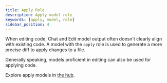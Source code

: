 ```yaml
---
title: Apply Role
description: Apply model role
keywords: [apply, model, role]
sidebar_position: 4
---
```



When editing code, Chat and Edit model output often doesn't clearly align with existing code. A model with the `apply` role is used to generate a more precise diff to apply changes to a file.

Generally speaking, models proficient in editing can also be used for applying code.

Explore apply models in [the hub](https://hub.continue.dev/explore/models?roles=apply).
